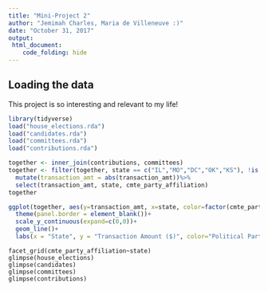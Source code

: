 ```yaml
---
title: "Mini-Project 2"
author: "Jemimah Charles, Maria de Villeneuve :)"
date: "October 31, 2017"
output: 
 html_document:
    code_folding: hide
---
```

## Loading the data
This project is so interesting and relevant to my life!
```r
library(tidyverse)
load("house_elections.rda")
load("candidates.rda")
load("committees.rda")
load("contributions.rda")

together <- inner_join(contributions, committees)
together <- filter(together, state == c("IL","MO","DC","OK","KS"), !is.na(transaction_amt)) %>%
  mutate(transaction_amt = abs(transaction_amt))%>%
  select(transaction_amt, state, cmte_party_affiliation)
together

ggplot(together, aes(y=transaction_amt, x=state, color=factor(cmte_party_affiliation)))+
  theme(panel.border = element_blank())+
  scale_y_continuous(expand=c(0,0))+
  geom_line()+
  labs(x = "State", y = "Transaction Amount ($)", color="Political Party")
```
```
facet_grid(cmte_party_affiliation~state)
glimpse(house_elections)
glimpse(candidates)
glimpse(committees)
glimpse(contributions)
```
